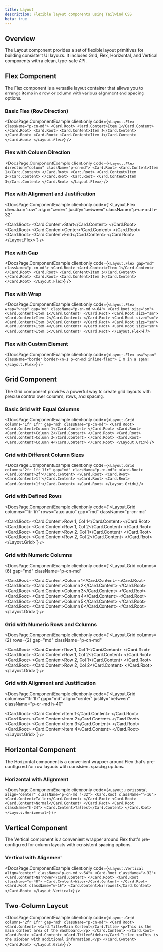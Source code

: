 ```yaml
---
title: Layout
description: Flexible layout components using Tailwind CSS
beta: true
---
```



## Overview

The Layout component provides a set of flexible layout primitives for building consistent UI layouts. It includes Grid, Flex, Horizontal, and Vertical components with a clean, type-safe API.

## Flex Component

The Flex component is a versatile layout container that allows you to arrange items in a row or column with various alignment and spacing options.

### Basic Flex (Row Direction)

<DocsPage.ComponentExample
  client:only
  code={`<Layout.Flex className="p-cn-md">
  <Card.Root>
    <Card.Content>Item 1</Card.Content>
  </Card.Root>
  <Card.Root>
    <Card.Content>Item 2</Card.Content>
  </Card.Root>
  <Card.Root>
    <Card.Content>Item 3</Card.Content>
  </Card.Root>
</Layout.Flex>`}
/>

### Flex with Column Direction

<DocsPage.ComponentExample
  client:only
  code={`<Layout.Flex direction="column" className="p-cn-md">
  <Card.Root>
    <Card.Content>Item 1</Card.Content>
  </Card.Root>
  <Card.Root>
    <Card.Content>Item 2</Card.Content>
  </Card.Root>
  <Card.Root>
    <Card.Content>Item 3</Card.Content>
  </Card.Root>
</Layout.Flex>`}
/>

### Flex with Alignment and Justification

<DocsPage.ComponentExample
  client:only
  code={`<Layout.Flex 
  direction="row" 
  align="center" 
  justify="between" 
  className="p-cn-md h-32"
>
  <Card.Root>
    <Card.Content>Start</Card.Content>
  </Card.Root>
  <Card.Root>
    <Card.Content>Center</Card.Content>
  </Card.Root>
  <Card.Root>
    <Card.Content>End</Card.Content>
  </Card.Root>
</Layout.Flex>`}
/>

### Flex with Gap

<DocsPage.ComponentExample
  client:only
  code={`<Layout.Flex gap="md" className="p-cn-md">
  <Card.Root>
    <Card.Content>Item 1</Card.Content>
  </Card.Root>
  <Card.Root>
    <Card.Content>Item 2</Card.Content>
  </Card.Root>
  <Card.Root>
    <Card.Content>Item 3</Card.Content>
  </Card.Root>
</Layout.Flex>`}
/>

### Flex with Wrap

<DocsPage.ComponentExample
  client:only
  code={`<Layout.Flex wrap="wrap" gap="md" className="p-cn-md w-64">
  <Card.Root size="sm">
    <Card.Content>Item 1</Card.Content>
  </Card.Root>
  <Card.Root size="sm">
    <Card.Content>Item 2</Card.Content>
  </Card.Root>
  <Card.Root size="sm">
    <Card.Content>Item 3</Card.Content>
  </Card.Root>
  <Card.Root size="sm">
    <Card.Content>Item 4</Card.Content>
  </Card.Root>
  <Card.Root size="sm">
    <Card.Content>Item 5</Card.Content>
  </Card.Root>
</Layout.Flex>`}
/>

### Flex with Custom Element

<DocsPage.ComponentExample
  client:only
  code={`<Layout.Flex as="span" className="border border-cn-1 p-cn-md inline-flex">
  I'm in a span!
</Layout.Flex>`}
/>

## Grid Component

The Grid component provides a powerful way to create grid layouts with precise control over columns, rows, and spacing.

### Basic Grid with Equal Columns

<DocsPage.ComponentExample
  client:only
  code={`<Layout.Grid columns="1fr 1fr" gap="md" className="p-cn-md">
  <Card.Root>
    <Card.Content>Column 1</Card.Content>
  </Card.Root>
  <Card.Root>
    <Card.Content>Column 2</Card.Content>
  </Card.Root>
  <Card.Root>
    <Card.Content>Column 3</Card.Content>
  </Card.Root>
  <Card.Root>
    <Card.Content>Column 4</Card.Content>
  </Card.Root>
</Layout.Grid>`}
/>

### Grid with Different Column Sizes

<DocsPage.ComponentExample
  client:only
  code={`<Layout.Grid columns="2fr 1fr 1fr" gap="md" className="p-cn-md">
  <Card.Root>
    <Card.Content>2fr</Card.Content>
  </Card.Root>
  <Card.Root>
    <Card.Content>1fr</Card.Content>
  </Card.Root>
  <Card.Root>
    <Card.Content>1fr</Card.Content>
  </Card.Root>
</Layout.Grid>`}
/>

### Grid with Defined Rows

<DocsPage.ComponentExample
  client:only
  code={`<Layout.Grid 
  columns="1fr 1fr" 
  rows="auto auto" 
  gap="md" 
  className="p-cn-md"
>
  <Card.Root>
    <Card.Content>Row 1, Col 1</Card.Content>
  </Card.Root>
  <Card.Root>
    <Card.Content>Row 1, Col 2</Card.Content>
  </Card.Root>
  <Card.Root>
    <Card.Content>Row 2, Col 1</Card.Content>
  </Card.Root>
  <Card.Root>
    <Card.Content>Row 2, Col 2</Card.Content>
  </Card.Root>
</Layout.Grid>`}
/>

### Grid with Numeric Columns

<DocsPage.ComponentExample
  client:only
  code={`<Layout.Grid 
  columns={6} 
  gap="md" 
  className="p-cn-md"
>
  <Card.Root>
    <Card.Content>Column 1</Card.Content>
  </Card.Root>
  <Card.Root>
    <Card.Content>Column 2</Card.Content>
  </Card.Root>
  <Card.Root>
    <Card.Content>Column 3</Card.Content>
  </Card.Root>
  <Card.Root>
    <Card.Content>Column 4</Card.Content>
  </Card.Root>
  <Card.Root>
    <Card.Content>Column 5</Card.Content>
  </Card.Root>
  <Card.Root>
    <Card.Content>Column 6</Card.Content>
  </Card.Root>
</Layout.Grid>`}
/>

### Grid with Numeric Rows and Columns

<DocsPage.ComponentExample
  client:only
  code={`<Layout.Grid 
  columns={2} 
  rows={2}
  gap="md" 
  className="p-cn-md"
>
  <Card.Root>
    <Card.Content>Row 1, Col 1</Card.Content>
  </Card.Root>
  <Card.Root>
    <Card.Content>Row 1, Col 2</Card.Content>
  </Card.Root>
  <Card.Root>
    <Card.Content>Row 2, Col 1</Card.Content>
  </Card.Root>
  <Card.Root>
    <Card.Content>Row 2, Col 2</Card.Content>
  </Card.Root>
</Layout.Grid>`}
/>

### Grid with Alignment and Justification

<DocsPage.ComponentExample
  client:only
  code={`<Layout.Grid 
  columns="1fr 1fr" 
  gap="md" 
  align="center" 
  justify="between" 
  className="p-cn-md h-40"
>
  <Card.Root>
    <Card.Content>Item 1</Card.Content>
  </Card.Root>
  <Card.Root>
    <Card.Content>Item 2</Card.Content>
  </Card.Root>
  <Card.Root>
    <Card.Content>Item 3</Card.Content>
  </Card.Root>
  <Card.Root>
    <Card.Content>Item 4</Card.Content>
  </Card.Root>
</Layout.Grid>`}
/>

## Horizontal Component

The Horizontal component is a convenient wrapper around Flex that's pre-configured for row layouts with consistent spacing options.

### Horizontal with Alignment

<DocsPage.ComponentExample
  client:only
  code={`<Layout.Horizontal align="center" className="p-cn-md h-32">
  <Card.Root className="h-16">
    <Card.Content>Taller</Card.Content>
  </Card.Root>
  <Card.Root>
    <Card.Content>Normal</Card.Content>
  </Card.Root>
  <Card.Root className="h-24">
    <Card.Content>Tallest</Card.Content>
  </Card.Root>
</Layout.Horizontal>`}
/>

## Vertical Component

The Vertical component is a convenient wrapper around Flex that's pre-configured for column layouts with consistent spacing options.

### Vertical with Alignment

<DocsPage.ComponentExample
  client:only
  code={`<Layout.Vertical align="center" className="p-cn-md w-64">
  <Card.Root className="w-32">
    <Card.Content>Narrower</Card.Content>
  </Card.Root>
  <Card.Root className="w-48">
    <Card.Content>Wider</Card.Content>
  </Card.Root>
  <Card.Root className="w-16">
    <Card.Content>Narrowest</Card.Content>
  </Card.Root>
</Layout.Vertical>`}
/>

## Two-Column Layout

<DocsPage.ComponentExample
  client:only
  code={`<Layout.Grid columns="2fr 1fr" gap="md" className="p-cn-md">
  <Card.Root>
    <Card.Content>
      <Card.Title>Main Content</Card.Title>
      <p>This is the main content area of the dashboard.</p>
    </Card.Content>
  </Card.Root>
  <Card.Root>
    <Card.Content>
      <Card.Title>Sidebar</Card.Title>
      <p>This is the sidebar with additional information.</p>
    </Card.Content>
  </Card.Root>
</Layout.Grid>`}
/>
